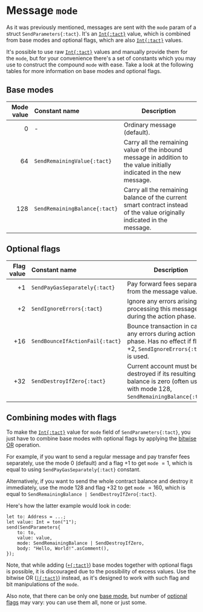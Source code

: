 
# Message `mode`

As it was previously mentioned, messages are sent with the `mode` param of a struct `SendParameters{:tact}`. It's an [`Int{:tact}`][int] value, which is combined from base modes and optional flags, which are also [`Int{:tact}`][int] values.

It's possible to use raw [`Int{:tact}`][int] values and manually provide them for the `mode`, but for your convenience there's a set of constants which you may use to construct the compound `mode` with ease. Take a look at the following tables for more information on base modes and optional flags.

## Base modes

Mode value | Constant name                 | Description
---------: | :---------------------------- | -----------
$0$        | -                             | Ordinary message (default).
$64$       | `SendRemainingValue{:tact}`   | Carry all the remaining value of the inbound message in addition to the value initially indicated in the new message.
$128$      | `SendRemainingBalance{:tact}` | Carry all the remaining balance of the current smart contract instead of the value originally indicated in the message.

## Optional flags

Flag value | Constant name                   | Description
---------: | :------------------------------ | -----------
$+1$       | `SendPayGasSeparately{:tact}`   | Pay forward fees separately from the message value.
$+2$       | `SendIgnoreErrors{:tact}`       | Ignore any errors arising while processing this message during the action phase.
$+16$      | `SendBounceIfActionFail{:tact}` | Bounce transaction in case of any errors during action phase. Has no effect if flag $+2$, `SendIgnoreErrors{:tact}` is used.
$+32$      | `SendDestroyIfZero{:tact}`      | Current account must be destroyed if its resulting balance is zero (often used with mode $128$, `SendRemainingBalance{:tact}`).

## Combining modes with flags

To make the [`Int{:tact}`][int] value for `mode` field of `SendParameters{:tact}`, you just have to combine base modes with optional flags by applying the [bitwise OR](/book/operators#binary-bitwise-or) operation.

For example, if you want to send a regular message and pay transfer fees separately, use the mode $0$ (default) and a flag $+1$ to get `mode` $= 1$, which is equal to using `SendPayGasSeparately{:tact}` constant.

Alternatively, if you want to send the whole contract balance and destroy it immediately, use the mode $128$ and flag $+32$ to get `mode` $= 160$, which is equal to `SendRemainingBalance | SendDestroyIfZero{:tact}`.

Here's how the latter example would look in code:

```tact
let to: Address = ...;
let value: Int = ton("1");
send(SendParameters{
    to: to,
    value: value,
    mode: SendRemainingBalance | SendDestroyIfZero,
    body: "Hello, World!".asComment(),
});
```

<Callout type="warning" emoji="⚠️">

  Note, that while adding ([`+{:tact}`](/book/operators#binary-add)) base modes together with optional flags is possible, it is discouraged due to the possibility of excess values. Use the bitwise OR ([`|{:tact}`](/book/operators#binary-bitwise-or)) instead, as it's designed to work with such flag and bit manipulations of the `mode`.

</Callout>

<Callout>

  Also note, that there can be only one [base mode](#base-modes), but number of [optional flags](#optional-flags) may vary: you can use them all, none or just some.

</Callout>

[int]: /book/integers
